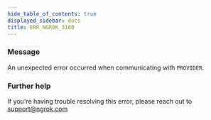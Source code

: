 ```yaml
---
hide_table_of_contents: true
displayed_sidebar: docs
title: ERR_NGROK_3160
---
```


### Message

An unexpected error occurred when communicating with `PROVIDER`.

<ErrorDetails />

### Further help

If you're having trouble resolving this error, please reach out to [support@ngrok.com](mailto:support@ngrok.com?subject=Help%20with%20ERR_NGROK_3160)
